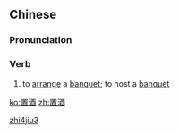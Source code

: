 ==Chinese==
{{zh-forms}}

===Pronunciation===
{{zh-pron
|m=zhìjiǔ
|cat=v
}}

===Verb===
{{zh-verb}}

# {{lb|zh|archaic}} to [[arrange]] a [[banquet]]; to host a [[banquet]]

[[Category:Mandarin archaic terms|zhi4jiu3]]

[[ko:置酒]]
[[zh:置酒]]